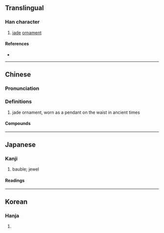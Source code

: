 {{also|佩}}
{{character info/new}}
==Translingual==

===Han character===
{{Han char|rn=96|rad=玉|as=06|sn=10|four=17110|canj=MGHNB|ids=⿰𤣩𫥞}}

# [[jade]] [[ornament]]

====References====
* {{Han ref|kx=0732.010|dkj=20977|dj=1143.010|hdz=21112.050|uh=73EE|ud=29678|bh=AF5C|bd=44892}}

----

==Chinese==
{{zh-forms}}
{{attention|zh|is 佩 really the simplified form?}}

===Pronunciation===
{{zh-pron
|m=pèi
|c=pui3
|mn=phoa̍h
|mc=y
|oc=y
|cat=
}}

===Definitions===
{{zh-hanzi}}

# jade ornament, worn as a pendant on the waist in ancient times

====Compounds====
{{zh-der|玉珮|環珮}}

----

==Japanese==

===Kanji===
{{ja-kanji|grade=|rs=玉06}}

# bauble; jewel

====Readings====
{{ja-readings
|goon=ばい
|kanon=はい
|kun=おびだま}}

----

==Korean==

===Hanja===
{{ko-hanja|hangeul=패|eumhun=|rv=pae|mr=p'ae|y=phay}}

# {{defn|lang=ko|sort=玉06}}